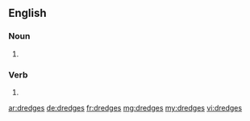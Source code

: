 ==English==

===Noun===
{{head|en|plural}}

# {{plural of|dredge|lang=en|nocat=1}}

===Verb===
{{head|en}}

# {{en-third-person singular of|dredge}}

[[ar:dredges]]
[[de:dredges]]
[[fr:dredges]]
[[mg:dredges]]
[[my:dredges]]
[[vi:dredges]]